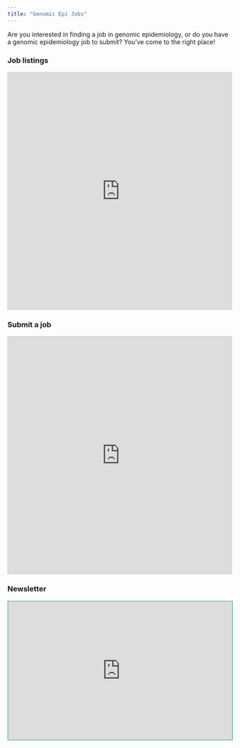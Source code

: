 ```yaml
---
title: "Genomic Epi Jobs"
---
```


Are you interested in finding a job in genomic epidemiology, or do you have a genomic epidemiology job to submit? You've come to the right place!

### Job listings
```{=html}
<iframe class="airtable-embed" src="https://airtable.com/embed/appZKVQFemWryKC6o/shrdR7cChVrtSTSOU?backgroundColor=teal&layout=card&viewControls=on" frameborder="0" onmousewheel="" width="100%" height="533" style="background: transparent; border: 1px solid #ccc;"></iframe>
```

### Submit a job
```{=html}
<iframe class="airtable-embed" src="https://airtable.com/embed/appZKVQFemWryKC6o/pagEAnhvRzZDmfBUZ/form" frameborder="0" onmousewheel="" width="100%" height="533" style="background: transparent; border: 1px solid #ccc;"></iframe>
```

### Newsletter
```{=html}
<iframe src="https://genomicepi.substack.com/embed" width="100%" height="310" style="border:2px solid #78c2ad; background:#f3969a;" frameborder="0" scrolling="no"></iframe>
```
